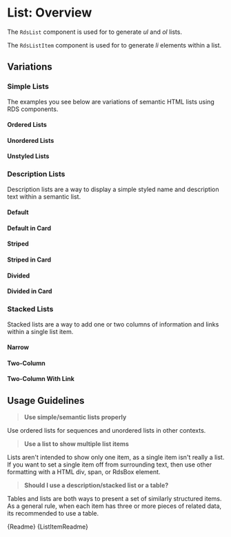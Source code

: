 
<Meta title="Collections/List/Overview" />

# List: Overview

The `RdsList` component is used for to generate _ul_ and _ol_ lists.

The `RdsListItem` component is used for to generate _li_ elements within a list.

## Variations

### Simple Lists

The examples you see below are variations of semantic HTML lists using RDS components.

#### Ordered Lists

<Canvas withSource="auto">
  <Story id="collections-list-stories-simple-lists--ordered"></Story>
</Canvas>

#### Unordered Lists

<Canvas withSource="auto">
  <Story id="collections-list-stories-simple-lists--unordered"></Story>
</Canvas>

#### Unstyled Lists

<Canvas withSource="auto">
  <Story id="collections-list-stories-simple-lists--unstyled"></Story>
</Canvas>

### Description Lists

Description lists are a way to display a simple styled name and description text within a semantic list.

#### Default

<Canvas withSource="auto">
  <Story id="collections-list-stories-description-lists--default-story"></Story>
</Canvas>

#### Default in Card

<Canvas withSource="auto">
  <Story id="collections-list-stories-description-lists--default-in-card"></Story>
</Canvas>

#### Striped

<Canvas withSource="auto">
  <Story id="collections-list-stories-description-lists--striped"></Story>
</Canvas>

#### Striped in Card

<Canvas withSource="auto">
  <Story id="collections-list-stories-description-lists--striped-in-card"></Story>
</Canvas>

#### Divided

<Canvas withSource="auto">
  <Story id="collections-list-stories-description-lists--divided"></Story>
</Canvas>

#### Divided in Card

<Canvas withSource="auto">
  <Story id="collections-list-stories-description-lists--divided-in-card"></Story>
</Canvas>

### Stacked Lists

Stacked lists are a way to add one or two columns of information and links within a single list item.

#### Narrow

<Canvas withSource="auto">
  <Story id="collections-list-stories-stacked-lists--narrow"></Story>
</Canvas>

#### Two-Column

<Canvas withSource="auto">
  <Story id="collections-list-stories-stacked-lists--two-column"></Story>
</Canvas>

#### Two-Column With Link

<Canvas withSource="auto">
  <Story id="collections-list-stories-stacked-lists--two-column-with-link"></Story>
</Canvas>

## Usage Guidelines

> **Use simple/semantic lists properly**

Use ordered lists for sequences and unordered lists in other contexts.

> **Use a list to show multiple list items**

Lists aren't intended to show only one item, as a single item isn't really a list. If you want to set a single item off from surrounding text, then use other formatting with a HTML div, span, or RdsBox element.

> **Should I use a description/stacked list or a table?**

Tables and lists are both ways to present a set of similarly structured items. As a general rule, when each item has three or more pieces of related data, its recommended to use a table.

<Description>{Readme}</Description>
<Description>{ListItemReadme}</Description>
